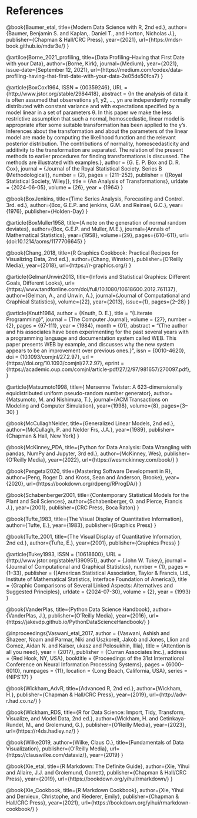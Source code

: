 # References {.unnumbered}

::: {#refs}

@book{Baumer_etal,
title={Modern Data Science with R, 2nd ed.},
author={Baumer, Benjamin S. and Kaplan,. Daniel T., and Horton, Nicholas J.},
publisher={Chapman \& Hall/CRC Press},
year={2021},
url={https://mdsr-book.github.io/mdsr3e/}
}

@artilce{Borne_2021_profiling,
title={Data Profiling--Having that First Date with your Data},
author={Borne, Kirk},
journal={Medium},
year={2021},
issue-date={September 12, 2021},
url={https://medium.com/codex/data-profiling-having-that-first-date-with-your-data-2e05de50fca7}
}


@article{BoxCox1964,
 ISSN = {00359246},
 URL = {http://www.jstor.org/stable/2984418},
 abstract = {In the analysis of data it is often assumed that observations y1, y2, ..., yn are independently normally distributed with constant variance and with expectations specified by a model linear in a set of parameters θ. In this paper we make the less restrictive assumption that such a normal, homoscedastic, linear model is appropriate after some suitable transformation has been applied to the y's. Inferences about the transformation and about the parameters of the linear model are made by computing the likelihood function and the relevant posterior distribution. The contributions of normality, homoscedasticity and additivity to the transformation are separated. The relation of the present methods to earlier procedures for finding transformations is discussed. The methods are illustrated with examples.},
 author = {G. E. P. Box and D. R. Cox},
 journal = {Journal of the Royal Statistical Society. Series B (Methodological)},
 number = {2},
 pages = {211--252},
 publisher = {[Royal Statistical Society, Wiley]},
 title = {An Analysis of Transformations},
 urldate = {2024-06-05},
 volume = {26},
 year = {1964}
}

@book{BoxJenkins,
title={Time Series Analysis, Forecasting and Control. 3rd. ed.},
author={Box, G.E.P. and jenkins, G.M. and Reinsel, G.C.},
year={1976},
publisher={Holden-Day}
}

@article{BoxMuller1958,
title={A note on the generation of normal random deviates},
author={Box, G.E.P. and Muller, M.E.},
journal={Annals of Mathematical Statistics},
year={1958},
volume={29},
pages={610--611},
url={doi:10.1214/aoms/1177706645}
}

@book{Chang_2018,
title={R Graphics Cookbook: Practical Recipes for Visualizing Data, 2nd ed.},
author={Chang, Winston},
publisher={O'Reilly Media},
year={2018},
url={https://r-graphics.org/}
}

@article{GelmanUnwin2013,
title={Infovis and Statistical Graphics: Different Goals, Different Looks},
url={https://www.tandfonline.com/doi/full/10.1080/10618600.2012.761137}, 
author={Gelman, A., and Unwin, A.},
journal={Journal of Computational and Graphical Statistics}, 
volume={22}, 
year={2013},
issue={1},
pages={2--28}
}

@article{Knuth1984,
    author = {Knuth, D. E.},
    title = "{Literate Programming}",
    journal = {The Computer Journal},
    volume = {27},
    number = {2},
    pages = {97-111},
    year = {1984},
    month = {01},
    abstract = "{The author and his associates have been experimenting for the past several years with a programming language and documentation system called WEB. This paper presents WEB by example, and discusses why the new system appears to be an improvement over previous ones.}",
    issn = {0010-4620},
    doi = {10.1093/comjnl/27.2.97},
    url = {https://doi.org/10.1093/comjnl/27.2.97},
    eprint = {https://academic.oup.com/comjnl/article-pdf/27/2/97/981657/270097.pdf},
}

@article{Matsumoto1998,
title={ Mersenne Twister: A 623-dimensionally equidistributed uniform pseudo-random number generator},
author={Matsumoto, M. and Nishimura, T.},
journal={ACM Transactions on Modeling and Computer Simulation},
year={1998},
volume={8},
pages={3--30}
}

@book{McCullaghNelder,
title={Generalized Linear Models, 2nd ed.},
author={McCullagh, P. and Nelder Frs, J.A.},
year={1989},
publisher={Chapman \& Hall, New York}
}

@book{McKinney_PDA,
title={Python for Data Analysis: Data Wrangling with pandas, NumPy and Jupyter, 3rd ed.},
author={McKinney, Wes},
publisher={O'Reilly Media},
year={2022},
url={https://wesmckinney.com/book/}
}

@book{Pengetal2020,
title={Mastering Software Development in R},
author={Peng, Roger D. and Kross, Sean and Anderson, Brooke},
year={2020},
url={https://bookdown.org/rdpeng/RProgDA/}
}

@book{Schabenberger2001,
title={Contemporary Statistical Models for the Plant and Soil Sciences},
author={Schabenberger, O. and Pierce, Francis J.},
year={2001},
publisher={CRC Press, Boca Raton}
}

@book{Tufte_1983,
title={The Visual Display of Quantitative Information}, 
author={Tufte, E.},
year={1983},
publisher={Graphics Press}
}

@book{Tufte_2001,
title={The Visual Display of Quantitative Information, 2nd ed.}, 
author={Tufte, E.},
year={2001},
publisher={Graphics Press}
}

@article{Tukey1993,
 ISSN = {10618600},
 URL = {http://www.jstor.org/stable/1390951},
 author = {John W. Tukey},
 journal = {Journal of Computational and Graphical Statistics},
 number = {1},
 pages = {1--33},
 publisher = {[American Statistical Association, Taylor & Francis, Ltd., Institute of Mathematical Statistics, Interface Foundation of America]},
 title = {Graphic Comparisons of Several Linked Aspects: Alternatives and Suggested Principles},
 urldate = {2024-07-30},
 volume = {2},
 year = {1993}
}

@book{VanderPlas,
title={Python Data Science Handbook},
author={VanderPlas, J.},
publisher={O'Reilly Media},
year={2016},
url={https://jakevdp.github.io/PythonDataScienceHandbook/}
}

@inproceedings{Vaswani_etal_2017,
author = {Vaswani, Ashish and Shazeer, Noam and Parmar, Niki and Uszkoreit, Jakob and Jones, Llion and Gomez, Aidan N. and Kaiser, \L{}ukasz and Polosukhin, Illia},
title = {Attention is all you need},
year = {2017},
publisher = {Curran Associates Inc.},
address = {Red Hook, NY, USA},
booktitle = {Proceedings of the 31st International Conference on Neural Information Processing Systems},
pages = {6000–6010},
numpages = {11},
location = {Long Beach, California, USA},
series = {NIPS'17}
}

@book{Wickham_AdvR,
title={Advanced R, 2nd ed.},
author={Wickham, H.},
publisher={Chapman \& Hall/CRC Press},
year={2019},
url={http://adv-r.had.co.nz/}
}

@book{Wickham_RDS,
title={R for Data Science: Import, Tidy, Transform, Visualize, and Model Data, 2nd ed.},
author={Wickham, H. and Cetinkaya-Rundel, M., and Grolemund, G.},
publisher={O'Reilly Media},
year={2023},
url={https://r4ds.hadley.nz/}
}

@book{Wilke2019,
author={Wilke, Claus O.},
title={Fundamentals of Data Visualization},
publisher={O'Reilly Media},
url={https://clauswilke.com/dataviz/},
year={2019}
}

@book{Xie_etal,
title={R Markdown: The Definite Guide},
author={Xie, Yihui and Allaire, J.J. and Grolemund, Garrett},
publisher={Chapman \& Hall/CRC Press},
year={2019},
url={https://bookdown.org/yihui/rmarkdown/}
}

@book{Xie_Cookbook,
title={R Markdown Cookbook},
author={Xie, Yihui and Dervieux, Christophe, and Riederer, Emily},
publisher={Chapman \& Hall/CRC Press},
year={2021},
url={https://bookdown.org/yihui/rmarkdown-cookbook/}
}

:::

